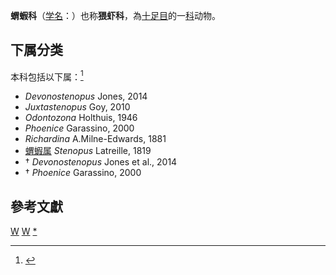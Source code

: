 {{Automatic taxobox
| taxon = Stenopodidae
| authority = Claus, 1872
| image = Banded Boxer Shrimp (Stenopus hispidus) (6080400754).jpg
| image_caption = 美人虾 ''Stenopus hispidus''
| synonyms = Stenopidae
}}
'''蝟蝦科'''（[[学名|学名]]：{{lang|la|''Stenopodidae''}}）也称'''猥虾科'''，為[[十足目|十足目]]的一[[科|科]]动物。

==下属分类==
本科包括以下属：<ref>{{cite web |title=Stenopodidae |url=https://www.gbif.org/species/4560 |website=GBIF}}</ref>
* ''Devonostenopus'' Jones, 2014
* ''Juxtastenopus'' Goy, 2010
* ''Odontozona'' Holthuis, 1946
* ''Phoenice'' Garassino, 2000
* ''Richardina'' A.Milne-Edwards, 1881
* [[蝟蝦属|蝟蝦属]] ''Stenopus'' Latreille, 1819
* † ''Devonostenopus'' Jones et al., 2014
* † ''Phoenice'' Garassino, 2000

==參考文獻==
{{reflist}}
{{十足目}}
{{taxonbar}}

[[Category:1872年描述的分类群|W]]
[[Category:十足目|W]]
[[Category:蝟蝦科|*]]